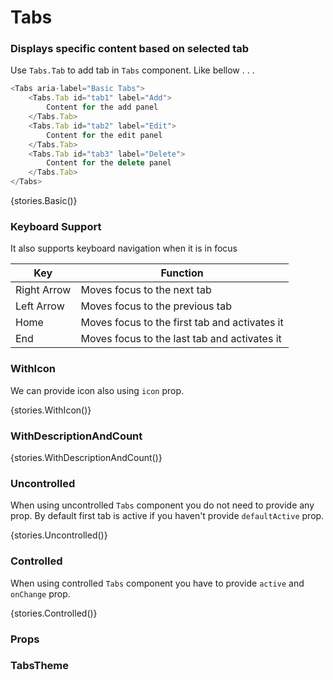
<Meta title="In Review/Tabs" component={Tabs} />

# Tabs

### Displays specific content based on selected tab

Use `Tabs.Tab` to add tab in `Tabs` component. Like bellow . . .

```typescript
<Tabs aria-label="Basic Tabs">
    <Tabs.Tab id="tab1" label="Add">
        Content for the add panel
    </Tabs.Tab>
    <Tabs.Tab id="tab2" label="Edit">
        Content for the edit panel
    </Tabs.Tab>
    <Tabs.Tab id="tab3" label="Delete">
        Content for the delete panel
    </Tabs.Tab>
</Tabs>
```

<Preview withToolbar>
    <Story name="Basic">{stories.Basic()}</Story>
</Preview>

### Keyboard Support

It also supports keyboard navigation when it is in focus

| Key         | Function                                      |
| ----------- | --------------------------------------------- |
| Right Arrow | Moves focus to the next tab                   |
| Left Arrow  | Moves focus to the previous tab               |
| Home        | Moves focus to the first tab and activates it |
| End         | Moves focus to the last tab and activates it  |

### WithIcon

We can provide icon also using `icon` prop.

<Preview withToolbar>
    <Story name="WithIcon">{stories.WithIcon()}</Story>
</Preview>

### WithDescriptionAndCount

<Preview withToolbar>
    <Story name="WithDescriptionAndCount">{stories.WithDescriptionAndCount()}</Story>
</Preview>

### Uncontrolled

When using uncontrolled `Tabs` component you do not need to provide any prop. By default first tab is active if you haven't provide `defaultActive` prop.

<Preview withToolbar>
    <Story name="Uncontrolled">{stories.Uncontrolled()}</Story>
</Preview>

### Controlled

When using controlled `Tabs` component you have to provide `active` and `onChange` prop.

<Preview withToolbar>
    <Story name="Controlled">{stories.Controlled()}</Story>
</Preview>

### Props

<Props of={Tabs} />

### TabsTheme

<Props of={stories.ThemeInterface} />
